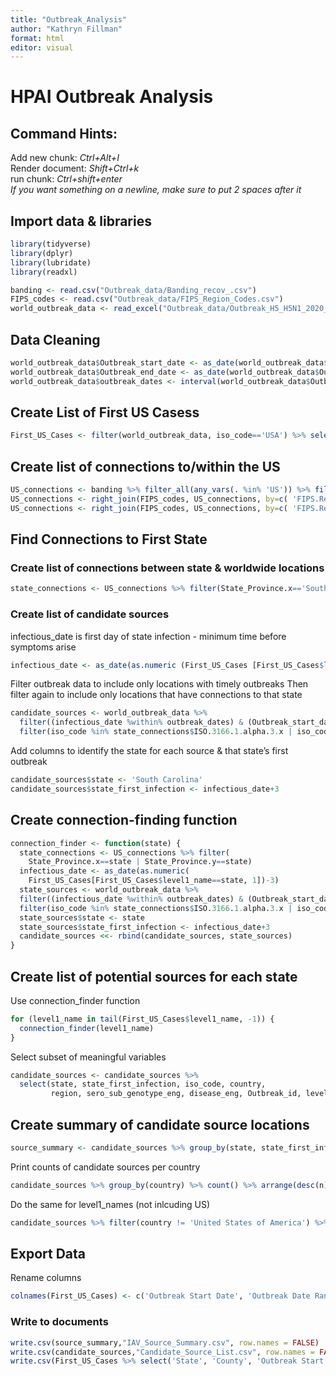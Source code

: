 ```yaml
---
title: "Outbreak_Analysis"
author: "Kathryn Fillman"
format: html
editor: visual
---
```


# HPAI Outbreak Analysis

## Command Hints:

Add new chunk: *Ctrl+Alt+I*\
Render document: *Shift+Ctrl+k*\
run chunk: *Ctrl+shift+enter*\
*If you want something on a newline, make sure to put 2 spaces after it*

## Import data & libraries

```r
library(tidyverse)
library(dplyr)
library(lubridate)
library(readxl)

banding <- read.csv("Outbreak_data/Banding_recov_.csv")
FIPS_codes <- read.csv("Outbreak_data/FIPS_Region_Codes.csv")
world_outbreak_data <- read_excel("Outbreak_data/Outbreak_H5_H5N1_2020_Sept2023_World.xlsx", sheet = "outbreaks")
```

## Data Cleaning

```r
world_outbreak_data$Outbreak_start_date <- as_date(world_outbreak_data$Outbreak_start_date)
world_outbreak_data$Outbreak_end_date <- as_date(world_outbreak_data$Outbreak_end_date)
world_outbreak_data$outbreak_dates <- interval(world_outbreak_data$Outbreak_start_date, world_outbreak_data$Outbreak_end_date)
```

## Create List of First US Casess

```r
First_US_Cases <- filter(world_outbreak_data, iso_code=='USA') %>% select(Outbreak_start_date, outbreak_dates, level2_name, level1_name, country_unique_code) %>% arrange(Outbreak_start_date) %>% distinct(level1_name, .keep_all = TRUE)
```

## Create list of connections to/within the US

```r
US_connections <- banding %>% filter_all(any_vars(. %in% 'US')) %>% filter(!(FIPS_ADMIN_banding==FIPS_ADMIN_Recov)) %>% select(FIPS_ADMIN_banding, FIPS_ADMIN_Recov)
US_connections <- right_join(FIPS_codes, US_connections, by=c( 'FIPS.Region.Code'='FIPS_ADMIN_banding'))
US_connections <- right_join(FIPS_codes, US_connections, by=c( 'FIPS.Region.Code'='FIPS_ADMIN_Recov'))
```

## Find Connections to First State

### Create list of connections between state & worldwide locations

```r
state_connections <- US_connections %>% filter(State_Province.x=='South Carolina' | State_Province.y=='South Carolina')
```

### Create list of candidate sources

infectious_date is first day of state infection - minimum time before symptoms arise

```r
infectious_date <- as_date(as.numeric (First_US_Cases [First_US_Cases$level1_name== 'South Carolina', 1])-3)
```

Filter outbreak data to include only locations with timely outbreaks
Then filter again to include only locations that have connections to that state

```r
candidate_sources <- world_outbreak_data %>%
  filter((infectious_date %within% outbreak_dates) & (Outbreak_start_date < infectious_date)) %>%
  filter(iso_code %in% state_connections$ISO.3166.1.alpha.3.x | iso_code %in% state_connections$ISO.3166.1.alpha.3.y)
```

Add columns to identify the state for each source & that state's first outbreak
```r
candidate_sources$state <- 'South Carolina'
candidate_sources$state_first_infection <- infectious_date+3
```


## Create connection-finding function
```r
connection_finder <- function(state) {
  state_connections <- US_connections %>% filter(
    State_Province.x==state | State_Province.y==state)
  infectious_date <- as_date(as.numeric(
    First_US_Cases[First_US_Cases$level1_name==state, 1])-3)
  state_sources <- world_outbreak_data %>%
  filter((infectious_date %within% outbreak_dates) & (Outbreak_start_date < infectious_date)) %>%
  filter(iso_code %in% state_connections$ISO.3166.1.alpha.3.x | iso_code %in% state_connections$ISO.3166.1.alpha.3.y)
  state_sources$state <- state
  state_sources$state_first_infection <- infectious_date+3
  candidate_sources <<- rbind(candidate_sources, state_sources)
}
```

## Create list of potential sources for each state
Use connection_finder function
```r
for (level1_name in tail(First_US_Cases$level1_name, -1)) {
  connection_finder(level1_name)
}
```

Select subset of meaningful variables
```r
candidate_sources <- candidate_sources %>%
  select(state, state_first_infection, iso_code, country,
         region, sero_sub_genotype_eng, disease_eng, Outbreak_id, level3_name, level2_name, level1_name)
```

## Create summary of candidate source locations

```r
source_summary <- candidate_sources %>% group_by(state, state_first_infection, country, level1_name, level2_name, level3_name) %>% count %>% arrange(state_first_infection)
```

Print counts of candidate sources per country
```r
candidate_sources %>% group_by(country) %>% count() %>% arrange(desc(n))
```
Do the same for level1_names (not inlcuding US)
```r
candidate_sources %>% filter(country != 'United States of America') %>% group_by(level1_name) %>% count() %>% arrange(desc(n))
```

## Export Data

Rename columns
```r
colnames(First_US_Cases) <- c('Outbreak Start Date', 'Outbreak Date Range', 'County', 'State', 'Country')
```


### Write to documents

```r
write.csv(source_summary,"IAV_Source_Summary.csv", row.names = FALSE)
write.csv(candidate_sources,"Candidate_Source_List.csv", row.names = FALSE)
write.csv(First_US_Cases %>% select('State', 'County', 'Outbreak Start Date'),"US_First_Outbreaks.csv", row.names = FALSE)
```
